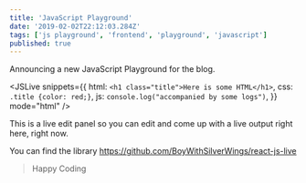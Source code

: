 ```yaml
---
title: 'JavaScript Playground'
date: '2019-02-02T22:12:03.284Z'
tags: ['js playground', 'frontend', 'playground', 'javascript']
published: true
---
```



Announcing a new JavaScript Playground for the blog.

<JSLive
  snippets={{
    html: `<h1 class="title">Here is some HTML</h1>`,
    css: `.title {color: red;}`,
    js: `console.log("accompanied by some logs")`,
  }}
  mode="html"
/>

This is a live edit panel so you can edit and come up with a live output right here, right now.

You can find the library https://github.com/BoyWithSilverWings/react-js-live

> Happy Coding
